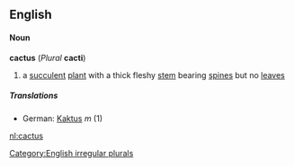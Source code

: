 ==English==
====Noun====
'''cactus''' (''Plural'' '''cacti''')
# a [[succulent]] [[plant]] with a thick fleshy [[stem]] bearing [[spine]]s but no [[leaf|leaves]]
=====Translations=====
*German: [[Kaktus]] ''m'' (1)

[[Category:English irregular plurals]]
[[nl:cactus]]